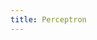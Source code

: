 ```yaml
---
title: Perceptron
---
```


<script src="https://cdnjs.cloudflare.com/ajax/libs/numeric/1.2.6/numeric.min.js"></script>
<script src="https://cdnjs.cloudflare.com/ajax/libs/lodash.js/4.17.4/lodash.min.js"></script>

<div id="div-perceptron"></div>

<div><span id="button-step" style="margin-top:1em"></span> <span id="button-reset" style="margin-top:1em"></span></div>

<script src="./index.js" type="module"></script>
